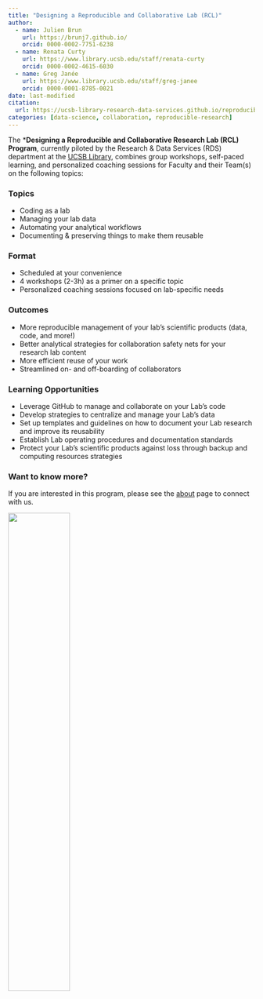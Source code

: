 ```yaml
---
title: "Designing a Reproducible and Collaborative Lab (RCL)"
author:
  - name: Julien Brun
    url: https://brunj7.github.io/
    orcid: 0000-0002-7751-6238
  - name: Renata Curty
    url: https://www.library.ucsb.edu/staff/renata-curty
    orcid: 0000-0002-4615-6030
  - name: Greg Janée
    url: https://www.library.ucsb.edu/staff/greg-janee
    orcid: 0000-0001-8785-0021
date: last-modified
citation: 
  url: https://ucsb-library-research-data-services.github.io/reproducible-lab/
categories: [data-science, collaboration, reproducible-research]
---
```


The ***Designing a Reproducible and Collaborative Research Lab (RCL) Program**, currently piloted by the Research & Data Services (RDS) department at the [UCSB Library](https://www.library.ucsb.edu/), combines group workshops, self-paced learning, and personalized coaching sessions for Faculty and their Team(s) on the following topics:

### Topics

-   Coding as a lab
-   Managing your lab data
-   Automating your analytical workflows
-   Documenting & preserving things to make them reusable

### Format

-   Scheduled at your convenience
-   4 workshops (2-3h) as a primer on a specific topic
-   Personalized coaching sessions focused on lab-specific needs

### Outcomes

-   More reproducible management of your lab's scientific products (data, code, and more!)
-   Better analytical strategies for collaboration safety nets for your research lab content
-   More efficient reuse of your work
-   Streamlined on- and off-boarding of collaborators

### Learning Opportunities

-   Leverage GitHub to manage and collaborate on your Lab’s code
-   Develop strategies to centralize and manage your Lab’s data
-   Set up templates and guidelines on how to document your Lab research and improve its reusability
-   Establish Lab operating procedures and documentation standards
-   Protect your Lab’s scientific products against loss through backup and computing resources strategies

### Want to know more?

If you are interested in this program, please see the [about](about.qmd) page to connect with us.

![](img/rds_hex.png){fig-align="center" width="50%"}
